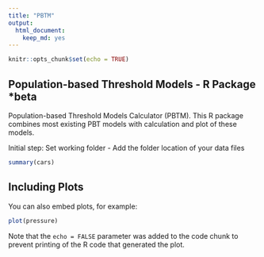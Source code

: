 ```yaml
---
title: "PBTM"
output:
  html_document: 
    keep_md: yes
---
```


```r
knitr::opts_chunk$set(echo = TRUE)
```

## Population-based Threshold Models - R Package *beta 

Population-based Threshold Models Calculator (PBTM). This R package combines most existing PBT models with calculation and plot of these models.

Initial step:
Set working folder - Add the folder location of your data files

```r
summary(cars)
```

## Including Plots

You can also embed plots, for example:

```r
plot(pressure)
```

Note that the `echo = FALSE` parameter was added to the code chunk to prevent printing of the R code that generated the plot.
